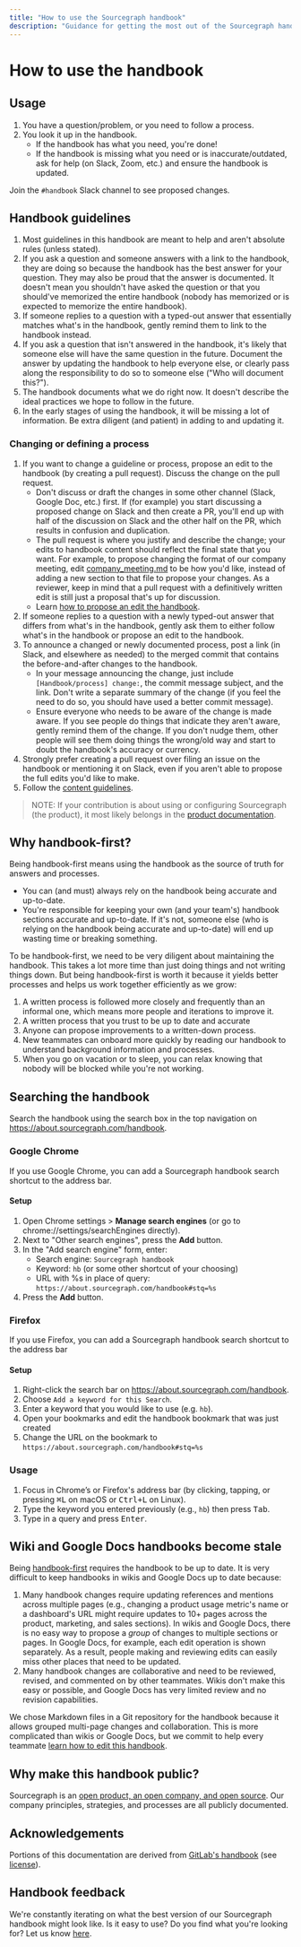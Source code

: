 ```yaml
---
title: "How to use the Sourcegraph handbook"
description: "Guidance for getting the most out of the Sourcegraph handbook"
---
```


# How to use the handbook

## Usage

1. You have a question/problem, or you need to follow a process.
1. You look it up in the handbook.
   - If the handbook has what you need, you're done!
   - If the handbook is missing what you need or is inaccurate/outdated, ask for help (on Slack, Zoom, etc.) and ensure the handbook is updated.

Join the `#handbook` Slack channel to see proposed changes.

## Handbook guidelines

1. Most guidelines in this handbook are meant to help and aren't absolute rules (unless stated).
1. If you ask a question and someone answers with a link to the handbook, they are doing so because the handbook has the best answer for your question. They may also be proud that the answer is documented. It doesn't mean you shouldn't have asked the question or that you should've memorized the entire handbook (nobody has memorized or is expected to memorize the entire handbook).
1. If someone replies to a question with a typed-out answer that essentially matches what's in the handbook, gently remind them to link to the handbook instead.
1. If you ask a question that isn't answered in the handbook, it's likely that someone else will have the same question in the future. Document the answer by updating the handbook to help everyone else, or clearly pass along the responsibility to do so to someone else ("Who will document this?").
1. The handbook documents what we do right now. It doesn't describe the ideal practices we hope to follow in the future.
1. In the early stages of using the handbook, it will be missing a lot of information. Be extra diligent (and patient) in adding to and updating it.

### Changing or defining a process

1. If you want to change a guideline or process, propose an edit to the handbook (by creating a pull request). Discuss the change on the pull request.
   - Don't discuss or draft the changes in some other channel (Slack, Google Doc, etc.) first. If (for example) you start discussing a proposed change on Slack and then create a PR, you'll end up with half of the discussion on Slack and the other half on the PR, which results in confusion and duplication.
   - The pull request is where you justify and describe the change; your edits to handbook content should reflect the final state that you want. For example, to propose changing the format of our company meeting, edit [company_meeting.md](communication/company_meeting.md) to be how you'd like, instead of adding a new section to that file to propose your changes. As a reviewer, keep in mind that a pull request with a definitively written edit is still just a proposal that's up for discussion.
   - Learn [how to propose an edit the handbook](editing.md).
1. If someone replies to a question with a newly typed-out answer that differs from what's in the handbook, gently ask them to either follow what's in the handbook or propose an edit to the handbook.
1. To announce a changed or newly documented process, post a link (in Slack, and elsewhere as needed) to the merged commit that contains the before-and-after changes to the handbook.
   - In your message announcing the change, just include `[Handbook/process] change:`, the commit message subject, and the link. Don't write a separate summary of the change (if you feel the need to do so, you should have used a better commit message).
   - Ensure everyone who needs to be aware of the change is made aware. If you see people do things that indicate they aren't aware, gently remind them of the change. If you don't nudge them, other people will see them doing things the wrong/old way and start to doubt the handbook's accuracy or currency.
1. Strongly prefer creating a pull request over filing an issue on the handbook or mentioning it on Slack, even if you aren't able to propose the full edits you'd like to make.
1. Follow the [content guidelines](communication/content_guidelines.md).

> NOTE: If your contribution is about using or configuring Sourcegraph (the product), it most likely belongs in the [product documentation](engineering/product_documentation.md).

## Why handbook-first?

Being handbook-first means using the handbook as the source of truth for answers and processes.

- You can (and must) always rely on the handbook being accurate and up-to-date.
- You're responsible for keeping your own (and your team's) handbook sections accurate and up-to-date. If it's not, someone else (who is relying on the handbook being accurate and up-to-date) will end up wasting time or breaking something.

To be handbook-first, we need to be very diligent about maintaining the handbook. This takes a lot more time than just doing things and not writing things down. But being handbook-first is worth it because it yields better processes and helps us work together efficiently as we grow:

1. A written process is followed more closely and frequently than an informal one, which means more people and iterations to improve it.
1. A written process that you trust to be up to date and accurate
1. Anyone can propose improvements to a written-down process.
1. New teammates can onboard more quickly by reading our handbook to understand background information and processes.
1. When you go on vacation or to sleep, you can relax knowing that nobody will be blocked while you're not working.

## Searching the handbook

Search the handbook using the search box in the top navigation on https://about.sourcegraph.com/handbook.

### Google Chrome

If you use Google Chrome, you can add a Sourcegraph handbook search shortcut to the address bar.

#### Setup

1. Open Chrome settings > **Manage search engines** (or go to chrome://settings/searchEngines directly).
1. Next to "Other search engines", press the **Add** button.
1. In the "Add search engine" form, enter:
   - Search engine: `Sourcegraph handbook`
   - Keyword: `hb` (or some other shortcut of your choosing)
   - URL with %s in place of query: `https://about.sourcegraph.com/handbook#stq=%s`
1. Press the **Add** button.

### Firefox

If you use Firefox, you can add a Sourcegraph handbook search shortcut to the address bar

#### Setup

1. Right-click the search bar on https://about.sourcegraph.com/handbook.
1. Choose `Add a keyword for this Search`.
1. Enter a keyword that you would like to use (e.g. `hb`).
1. Open your bookmarks and edit the handbook bookmark that was just created
1. Change the URL on the bookmark to `https://about.sourcegraph.com/handbook#stq=%s`

### Usage

1. Focus in Chrome’s or Firefox's address bar (by clicking, tapping, or pressing <kbd>⌘L</kbd> on macOS or <kbd>Ctrl+L</kbd> on Linux).
1. Type the keyword you entered previously (e.g., `hb`) then press <kbd>Tab</kbd>.
1. Type in a query and press <kbd>Enter</kbd>.

## Wiki and Google Docs handbooks become stale

Being [handbook-first](#why-handbook-first) requires the handbook to be up to date. It is very difficult to keep handbooks in wikis and Google Docs up to date because:

1. Many handbook changes require updating references and mentions across multiple pages (e.g., changing a product usage metric's name or a dashboard's URL might require updates to 10+ pages across the product, marketing, and sales sections). In wikis and Google Docs, there is no easy way to propose a *group* of changes to multiple sections or pages. In Google Docs, for example, each edit operation is shown separately. As a result, people making and reviewing edits can easily miss other places that need to be updated.
1. Many handbook changes are collaborative and need to be reviewed, revised, and commented on by other teammates. Wikis don't make this easy or possible, and Google Docs has very limited review and no revision capabilities.

We chose Markdown files in a Git repository for the handbook because it allows grouped multi-page changes and collaboration. This is more complicated than wikis or Google Docs, but we commit to help every teammate [learn how to edit this handbook](editing.md).

## Why make this handbook public?

Sourcegraph is an [open product, an open company, and open source](company/index.md#sourcegraph-open-product-open-company-open-source). Our company principles, strategies, and processes are all publicly documented.

## Acknowledgements

Portions of this documentation are derived from [GitLab's handbook](https://docs.gitlab.com) (see [license](https://gitlab.com/gitlab-com/www-gitlab-com/blob/master/LICENCE)).

## Handbook feedback

We're constantly iterating on what the best version of our Sourcegraph handbook might look like. Is it easy to use? Do you find what you're looking for? Let us know [here](https://docs.google.com/forms/d/e/1FAIpQLSfb0yU9xmnvK2namuUzUEKbB9IqZlNQF2IWw0OpLsGvBiW2oQ/viewform?usp=sf_link).
